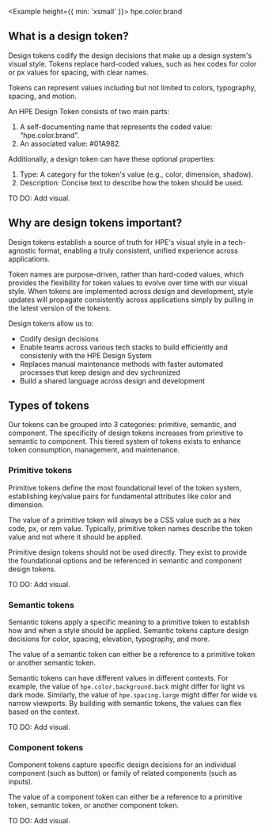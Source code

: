 
<Example height={{ min: 'xsmall' }}>
  <Box align="center" direction="row" gap="small">
    <Box background="brand" pad="medium" round="small" flex={false} />
    <Text size="large">hpe.color.brand</Text>
  </Box>
</Example>

## What is a design token?

Design tokens codify the design decisions that make up a design system's visual style. Tokens replace hard-coded values, such as hex codes for color or px values for spacing, with clear names.

Tokens can represent values including but not limited to colors, typography, spacing, and motion.

An HPE Design Token consists of two main parts:

1. A self-documenting name that represents the coded value: “hpe.color.brand".
1. An associated value: #01A982.

Additionally, a design token can have these optional properties:

1. Type: A category for the token's value (e.g., color, dimension, shadow).
1. Description: Concise text to describe how the token should be used.

TO DO: Add visual.

## Why are design tokens important?

Design tokens establish a source of truth for HPE's visual style in a tech-agnostic format, enabling a truly consistent, unified experience across applications.

Token names are purpose-driven, rather than hard-coded values, which provides the flexibility for token values to evolve over time with our visual style. When tokens are implemented across design and development, style updates will propagate consistently across applications simply by pulling in the latest version of the tokens.

Design tokens allow us to:

- Codify design decisions
- Enable teams across various tech stacks to build efficiently and consistenly with the HPE Design System
- Replaces manual maintenance methods with faster automated processes that keep design and dev sychronized
- Build a shared language across design and development

## Types of tokens

Our tokens can be grouped into 3 categories: primitive, semantic, and component. The specificity of design tokens increases from primitive to semantic to component. This tiered system of tokens exists to enhance token consumption, management, and maintenance.

### Primitive tokens

Primitive tokens define the most foundational level of the token system, establishing key/value pairs for fundamental attributes like color and dimension.

The value of a primitive token will always be a CSS value such as a hex code, px, or rem value. Typically, primitive token names describe the token value and not where it should be applied.

Primitive design tokens should not be used directly. They exist to provide the foundational options and be referenced in semantic and component design tokens.

TO DO: Add visual.

### Semantic tokens

Semantic tokens apply a specific meaning to a primitive token to establish how and when a style should be applied. Semantic tokens capture design decisions for color, spacing, elevation, typography, and more.

The value of a semantic token can either be a reference to a primitive token or another semantic token.

Semantic tokens can have different values in different contexts. For example, the value of `hpe.color.background.back` might differ for light vs dark mode. Similarly, the value of `hpe.spacing.large` might differ for wide vs narrow viewports. By building with semantic tokens, the values can flex based on the context.

TO DO: Add visual.

### Component tokens

Component tokens capture specific design decisions for an individual component (such as button) or family of related components (such as inputs).

The value of a component token can either be a reference to a primitive token, semantic token, or another component token.

TO DO: Add visual.
